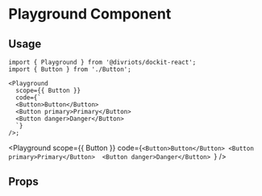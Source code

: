
# Playground Component

<Description of={Playground} />

## Usage

```tsx
import { Playground } from '@divriots/dockit-react';
import { Button } from './Button';

<Playground
  scope={{ Button }}
  code={`
  <Button>Button</Button>
  <Button primary>Primary</Button>
  <Button danger>Danger</Button>
  `}
/>;
```

<Playground
  scope={{ Button }}
  code={`
<Button>Button</Button>
<Button primary>Primary</Button> 
<Button danger>Danger</Button> 
`}
/>

## Props

<Props of={Playground} />
